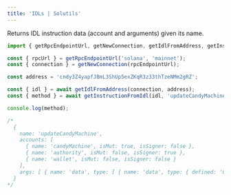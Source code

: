 ```yaml
---
title: 'IDLs | Solutils'
---
```


Returns IDL instruction data (account and arguments) given its name.

```typescript {1,9}
import { getRpcEndpointUrl, getNewConnection, getIdlFromAddress, getInstructionFromIdl } from '@lndgalante/solutils';

const { rpcUrl } = getRpcEndpointUrl('solana', 'mainnet');
const { connection } = getNewConnection(rpcEndpointUrl);

const address = 'cndy3Z4yapfJBmL3ShUp5exZKqR3z33thTzeNMm2gRZ';

const { idl } = await getIdlFromAddress(connection, address);
const { method } = await getInstructionFromIdl(idl, 'updateCandyMachine');

console.log(method);

/*
  {
    name: 'updateCandyMachine',
    accounts: [
      { name: 'candyMachine', isMut: true, isSigner: false },
      { name: 'authority', isMut: false, isSigner: true },
      { name: 'wallet', isMut: false, isSigner: false }
    ],
    args: [ { name: 'data', type: [ { name: 'data', type: { defined: 'CandyMachineData' } } ] } ]
  }
*/
```
